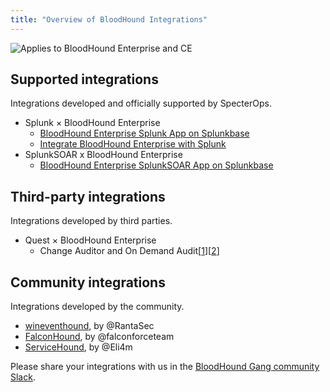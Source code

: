 ---
title: "Overview of BloodHound Integrations"
---

<img noZoom src="/assets/enterprise-AND-community-edition-pill-tag.svg" alt="Applies to BloodHound Enterprise and CE"/>

## Supported integrations

Integrations developed and officially supported by SpecterOps.

- Splunk × BloodHound Enterprise
  - [BloodHound Enterprise Splunk App on Splunkbase](https://splunkbase.splunk.com/app/6609)
  - [Integrate BloodHound Enterprise with Splunk](/integrations/integrations/splunk)
- SplunkSOAR x BloodHound Enterprise
  - [BloodHound Enterprise SplunkSOAR App on Splunkbase](https://splunkbase.splunk.com/app/7772)

## Third-party integrations

Integrations developed by third parties.

- Quest × BloodHound Enterprise
  - Change Auditor and On Demand Audit[[1](https://www.quest.com/video/on-demand-audit-now-supports-bloodhound-enterprise/)][[2](https://www.quest.com/video/secure-active-directory-with-bloodhound-enterprise-on-demand-audit/)]

## Community integrations

Integrations developed by the community.

- [wineventhound](https://medium.com/@RantaSec/bloodhound-for-blue-teams-windows-event-id-4624-a259c76ee09e), by @RantaSec
- [FalconHound](https://github.com/FalconForceTeam/FalconHound), by @falconforceteam
- [ServiceHound](https://github.com/Eli4m/ServiceHound), by @Eli4m

Please share your integrations with us in the [BloodHound Gang community Slack](/resources/community-support/getting-help).
